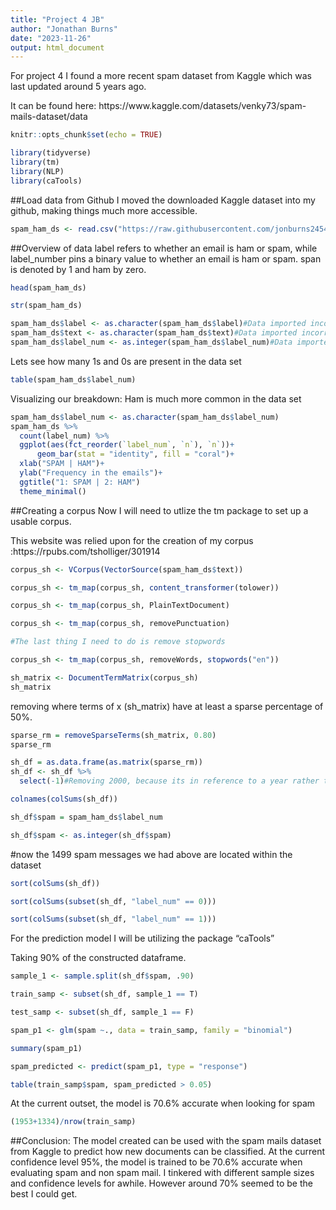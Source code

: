 ---
title: "Project 4 JB"
author: "Jonathan Burns"
date: "2023-11-26"
output: html_document
---

For project 4 I found a more recent spam dataset from Kaggle which was last updated around 5 years ago.

It can be found here: https://www.kaggle.com/datasets/venky73/spam-mails-dataset/data

```{r setup, include=FALSE}
knitr::opts_chunk$set(echo = TRUE)
```

```{r message=FALSE, warning=FALSE}
library(tidyverse)
library(tm)
library(NLP)
library(caTools)
```

##Load data from Github
I moved the downloaded Kaggle dataset into my github, making things much more accessible.

```{r}
spam_ham_ds <- read.csv("https://raw.githubusercontent.com/jonburns2454/DATA607/main/spam_ham_dataset.csv")
```

##Overview of data
label refers to whether an email is ham or spam, while label_number pins a binary value to whether an email is ham or spam. span is denoted by 1 and ham by zero.
```{r}
head(spam_ham_ds)
```
```{r}
str(spam_ham_ds)

spam_ham_ds$label <- as.character(spam_ham_ds$label)#Data imported incorrectlym need to change characteristics myself
spam_ham_ds$text <- as.character(spam_ham_ds$text)#Data imported incorrectlym need to change characteristics myself
spam_ham_ds$label_num <- as.integer(spam_ham_ds$label_num)#Data imported incorrectlym need to change characteristics myself 
```


Lets see how many 1s and 0s are present in the data set
```{r}
table(spam_ham_ds$label_num)
```
Visualizing our breakdown:
Ham is much more common in the data set
```{r,message= FALSE}
spam_ham_ds$label_num <- as.character(spam_ham_ds$label_num)
spam_ham_ds %>% 
  count(label_num) %>% 
  ggplot(aes(fct_reorder(`label_num`, `n`), `n`))+
      geom_bar(stat = "identity", fill = "coral")+
  xlab("SPAM | HAM")+
  ylab("Frequency in the emails")+
  ggtitle("1: SPAM | 2: HAM")
  theme_minimal()
```

##Creating a corpus
Now I will need to utlize the tm package to set up a usable corpus.

This website was relied upon for the creation of my corpus
:https://rpubs.com/tsholliger/301914
```{r}
corpus_sh <- VCorpus(VectorSource(spam_ham_ds$text))

corpus_sh <- tm_map(corpus_sh, content_transformer(tolower))

corpus_sh <- tm_map(corpus_sh, PlainTextDocument)

corpus_sh <- tm_map(corpus_sh, removePunctuation)

#The last thing I need to do is remove stopwords

corpus_sh <- tm_map(corpus_sh, removeWords, stopwords("en"))

```

```{r}
sh_matrix <- DocumentTermMatrix(corpus_sh)
sh_matrix
```
removing where terms of x (sh_matrix) have at least a sparse percentage of 50%.
```{r}
sparse_rm = removeSparseTerms(sh_matrix, 0.80)
sparse_rm
```

```{r}
sh_df = as.data.frame(as.matrix(sparse_rm))
sh_df <- sh_df %>% 
  select(-1)#Removing 2000, because its in reference to a year rather than the other words present in the corpus
```

```{r}
colnames(colSums(sh_df))
```

```{r}
sh_df$spam = spam_ham_ds$label_num

sh_df$spam <- as.integer(sh_df$spam)
```

#now the 1499 spam messages we had above are located within the dataset
```{r}
sort(colSums(sh_df))
```

```{r}
sort(colSums(subset(sh_df, "label_num" == 0)))
```
```{r}
sort(colSums(subset(sh_df, "label_num" == 1)))
```
For the prediction model I will be utilizing the package "caTools"

Taking 90% of the constructed dataframe.
```{r}
sample_1 <- sample.split(sh_df$spam, .90)
```


```{r}
train_samp <- subset(sh_df, sample_1 == T)
```

```{r}
test_samp <- subset(sh_df, sample_1 == F)
```

```{r}
spam_p1 <- glm(spam ~., data = train_samp, family = "binomial")
```

```{r}
summary(spam_p1)
```
```{r}
spam_predicted <- predict(spam_p1, type = "response")

```

```{r}
table(train_samp$spam, spam_predicted > 0.05)
```
At the current outset, the model is 70.6% accurate when looking for spam
```{r}
(1953+1334)/nrow(train_samp)
```
##Conclusion:
The model created can be used with the spam mails dataset from Kaggle to predict how new documents can be classified. At the current confidence level 95%, the model is trained to  be 70.6% accurate when evaluating spam and non spam mail. I tinkered with different sample sizes and confidence levels for awhile. However around 70% seemed to be the best I could get.





